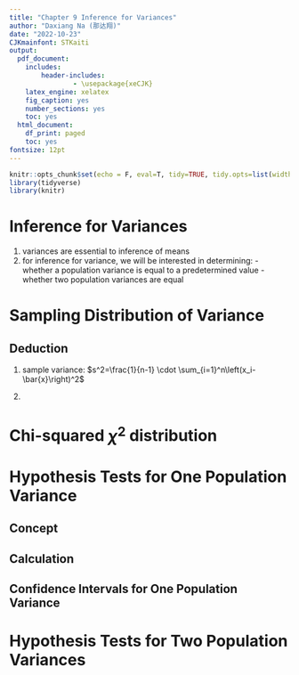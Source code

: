 ```yaml
---
title: "Chapter 9 Inference for Variances"
author: "Daxiang Na (那达翔)"
date: "2022-10-23"
CJKmainfont: STKaiti
output: 
  pdf_document: 
    includes:
        header-includes:
                - \usepackage{xeCJK}
    latex_engine: xelatex
    fig_caption: yes
    number_sections: yes
    toc: yes
  html_document:
    df_print: paged
    toc: yes
fontsize: 12pt
---
```


```r
knitr::opts_chunk$set(echo = F, eval=T, tidy=TRUE, tidy.opts=list(width.cutoff=70))
library(tidyverse)
library(knitr)
```

# Inference for Variances

1.   variances are essential to inference of means
2.   for inference for variance, we will be interested in determining:
    -   whether a population variance is equal to a predetermined value
    -   whether two population variances are equal

# Sampling Distribution of Variance

## Deduction

1. sample variance: $s^2=\frac{1}{n-1} \cdot \sum_{i=1}^n\left(x_i-\bar{x}\right)^2$

2. 



# Chi-squared $\chi^2$ distribution

# Hypothesis Tests for One Population Variance

## Concept

## Calculation

## Confidence Intervals for One Population Variance

# Hypothesis Tests for Two Population Variances
